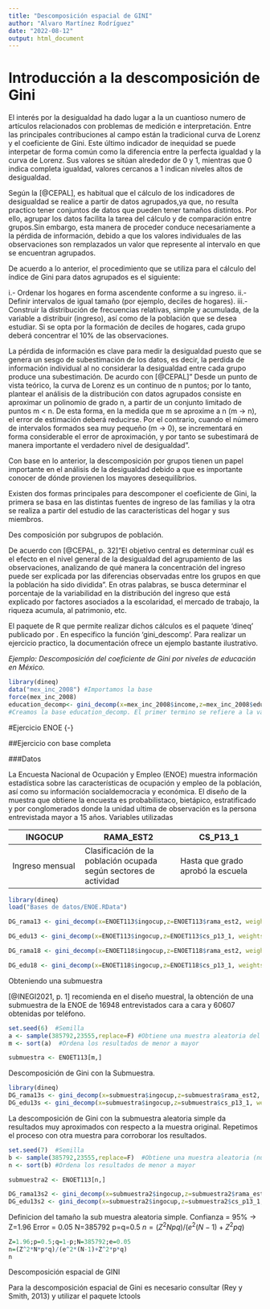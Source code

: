 ```yaml
---
title: "Descomposición espacial de GINI"
author: "Alvaro Martínez Rodríguez"
date: "2022-08-12"
output: html_document
---
```


# Introducción a la descomposición de Gini{-}

El interés por la desigualdad ha dado lugar a la un cuantioso numero de artículos relacionados con problemas de medición e interpretación. Entre las principales contribuciones al campo están la tradicional curva de Lorenz y el coeficiente de Gini. Este último indicador de inequidad se puede interpetar de forma común como la diferencia entre la perfecta igualdad y la curva de Lorenz. Sus valores se sitúan alrededor de 0 y 1, mientras que 0 indica completa igualdad, valores cercanos a 1 indican niveles altos de desigualdad.

Según la [@CEPAL], es habitual que el cálculo de los indicadores de desigualdad se realice a partir de datos agrupados,ya que, no resulta practico tener conjuntos de datos que pueden tener tamaños distintos. Por ello, agrupar los datos facilita la tarea del cálculo y de comparación entre grupos.Sin embargo, esta manera de proceder conduce necesariamente a la pérdida de información, debido a que los valores individuales de las observaciones son remplazados un valor que represente al intervalo en que se encuentran agrupados. 

De acuerdo a lo anterior, el procedimiento que se utiliza para el cálculo del índice de Gini
para datos agrupados es el siguiente:

i.-  Ordenar los hogares en forma ascendente conforme a su ingreso.
ii.- Definir intervalos de igual tamaño (por ejemplo, deciles de hogares).
iii.- Construir la distribución de frecuencias relativas, simple y acumulada, de la variable a
distribuir (ingreso), así como de la población que se desea estudiar. Si se opta por la
formación de deciles de hogares, cada grupo deberá concentrar el 10% de las
observaciones.

La pérdida de información es clave para medir la desigualdad puesto que se genera un sesgo de subestimación de los datos, es decir, la perdida de información individual al no considerar la desigualdad entre cada grupo produce una subestimación. De acurdo con [@CEPAL]" Desde un punto de vista teórico, la curva de Lorenz es un continuo de n puntos; por lo tanto, plantear el análisis de la distribución con datos agrupados consiste en aproximar un polinomio de grado n, a partir de un conjunto limitado de puntos m < n. De esta forma, en la medida que m se aproxime a n (m → n), el error de estimación deberá reducirse. Por el contrario, cuando el número de intervalos formados sea muy pequeño (m → 0), se incrementará en forma considerable el error de aproximación, y por tanto se subestimará de manera importante el verdadero nivel de desigualdad".

Con base en lo anterior, la descomposición por grupos tienen un papel importante en el análisis de la desigualdad debido a que es importante conocer de dónde provienen los mayores desequilibrios.

Existen dos formas principales para descomponer el coeficiente de Gini, la primera se basa en las distintas fuentes de ingreso de las familias y la otra se realiza a partir del estudio de las características del hogar y sus miembros.

Des composición por subgrupos de población.
 
De acuerdo con [@CEPAL, p. 32]"El objetivo central es determinar cuál es el efecto en el nivel general de la desigualdad del agrupamiento de las observaciones, analizando de qué manera la concentración del ingreso puede ser explicada por las diferencias observadas entre los grupos en que la población ha sido dividida". En otras palabras, se busca determinar el porcentaje de la variabilidad en la distribución del ingreso que está explicado por factores asociados a la escolaridad, el mercado de trabajo, la riqueza acumula, al patrimonio, etc.

El paquete de R que permite realizar dichos cálculos es el paquete 'dineq' publicado por . En especifico la función 'gini_descomp'. Para realizar un ejercicio practico, la documentación ofrece un ejemplo bastante ilustrativo.

_Ejemplo: Descomposición del coeficiente de Gini por niveles de educación en México._

```r
library(dineq)
data("mex_inc_2008") #Importamos la base
force(mex_inc_2008)
education_decomp<- gini_decomp(x=mex_inc_2008$income,z=mex_inc_2008$education, weights=mex_inc_2008$factor) 
#Creamos la base education_decomp. El primer termino se refiere a la variable ingreso, la sgunda a la variable por la que estamos desagrupando y el tercero incorpora el factor de expansión (opcional)
```

#Ejercicio ENOE {-}

##Ejercicio con base completa

###Datos
 
La Encuesta Nacional de Ocupación y Empleo (ENOE) muestra información estadística sobre las características de ocupación y empleo de la población, así como su información socialdemocracia y económica. El diseño de la muestra que obtiene la encuesta es probabilistaco, bietápico, estratificado y por  conglomerados donde la unidad ultima de observación es la persona entrevistada mayor a 15 años. 
Variables utilizadas


|INGOCUP        | RAMA_EST2          | CS_P13_1         |
|---------------|--------------------|------------------|
|Ingreso mensual| Clasificación de la población ocupada según sectores de actividad | Hasta que grado aprobó la escuela|

```r
library(dineq)
load("Bases de datos/ENOE.RData")

```
```r
DG_rama13 <- gini_decomp(x=ENOET113$ingocup,z=ENOET113$rama_est2, weights=ENOET113$fac)
```

```r
DG_edu13 <- gini_decomp(x=ENOET113$ingocup,z=ENOET113$cs_p13_1, weights=ENOET113$fac)
```
```r
DG_rama18 <- gini_decomp(x=ENOET118$ingocup,z=ENOET118$rama_est2, weights=ENOET118$fac)
```
```r
DG_edu18 <- gini_decomp(x=ENOET118$ingocup,z=ENOET118$cs_p13_1, weights=ENOET118$fac)
```

Obteniendo una submuestra

[@INEGI2021, p. 1] recomienda en el diseño muestral, la obtención de una submuestra de la ENOE de 16948 entrevistados cara a cara y 60607 obtenidas por teléfono. 

```r
set.seed(6)  #Semilla
a <- sample(385792,23555,replace=F) #Obtiene una muestra aleatoria del tamaño recomendado en chrome-extension://efaidnbmnnnibpcajpcglclefindmkaj/https://www.inegi.org.mx/contenidos/programas/enoe/15ymas/doc/enoe_n_diseno_muestral.pdf (numero de obs. de la pob.,tamaño de la muestra,remplazo)
m <- sort(a)  #Ordena los resultados de menor a mayor

submuestra <- ENOET113[m,]
```

Descomposición de Gini con la Submuestra.

```r
library(dineq)
DG_rama13s <- gini_decomp(x=submuestra$ingocup,z=submuestra$rama_est2, weights=submuestra$fac)
DG_edu13s <- gini_decomp(x=submuestra$ingocup,z=submuestra$cs_p13_1, weights=submuestra$fac)
```

La descomposición de Gini con la submuestra aleatoria simple da resultados muy aproximados con respecto a la muestra original. Repetimos el proceso con otra muestra para corroborar los resultados.
```r
set.seed(7)  #Semilla
b <- sample(385792,23555,replace=F)  #Obtiene una muestra aleatoria (numero de obs. de la pob.,tamaño de la muestra,remplazo)
n <- sort(b) #Ordena los resultados de menor a mayor

submuestra2 <- ENOET113[n,]
```
```r
DG_rama13s2 <- gini_decomp(x=submuestra2$ingocup,z=submuestra2$rama_est2, weights=submuestra2$fac)
DG_edu13s2 <- gini_decomp(x=submuestra2$ingocup,z=submuestra2$cs_p13_1, weights=submuestra2$fac)
```

Definicion del tamaño la sub muestra aleatoria simple.
Confianza = 95% -> Z=1.96
Error = 0.05
N=385792
p=q=0.5
$n=(Z^2Npq)/(e^2(N−1)+Z^2pq)$
```r
Z=1.96;p=0.5;q=1-p;N=385792;e=0.05
n=(Z^2*N*p*q)/(e^2*(N-1)+Z^2*p*q)
n
```


Descomposición espacial de GINI

Para la descomposición espacial de Gini es necesario consultar (Rey y Smith, 2013) y utilizar el paquete lctools

